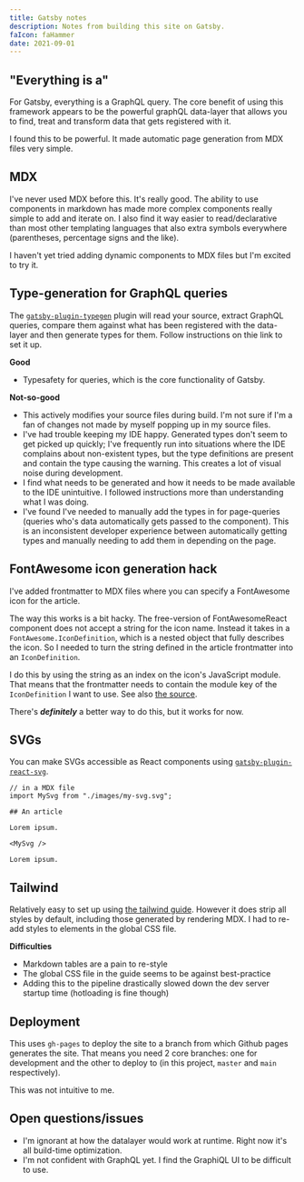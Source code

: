 ```yaml
---
title: Gatsby notes
description: Notes from building this site on Gatsby.
faIcon: faHammer
date: 2021-09-01
---
```


## "Everything is a"

For Gatsby, everything is a GraphQL query. The core benefit of using this framework appears to be the powerful graphQL data-layer that allows
you to find, treat and transform data that gets registered with it.

I found this to be powerful. It made automatic page generation from MDX files very simple.

## MDX

I've never used MDX before this. It's really good. The ability to use components in markdown has made more complex components really simple to
add and iterate on. I also find it way easier to read/declarative than most other templating languages that also extra symbols everywhere
(parentheses, percentage signs and the like).

I haven't yet tried adding dynamic components to MDX files but I'm excited to try it.

## Type-generation for GraphQL queries

The [`gatsby-plugin-typegen`](https://www.gatsbyjs.com/plugins/gatsby-plugin-typegen/) plugin will read your source, extract GraphQL queries,
compare them against what has been registered with the data-layer and then generate types for them. Follow instructions on thie link to set it up.

**Good**

- Typesafety for queries, which is the core functionality of Gatsby.

**Not-so-good**

- This actively modifies your source files during build. I'm not sure if I'm a fan of changes not made by myself popping up in my source files.
- I've had trouble keeping my IDE happy. Generated types don't seem to get picked up quickly; I've frequently run into situations where the IDE complains about
  non-existent types, but the type definitions are present and contain the type causing the warning. This creates a lot of visual noise during development.
- I find what needs to be generated and how it needs to be made available to the IDE unintuitive. I followed instructions more than understanding what I
  was doing.
- I've found I've needed to manually add the types in for page-queries (queries who's data automatically gets passed to the component). This is an
  inconsistent developer experience between automatically getting types and manually needing to add them in depending on the page.

## FontAwesome icon generation hack

I've added frontmatter to MDX files where you can specify a FontAwesome icon for the article.

The way this works is a bit hacky. The free-version of FontAwesomeReact component does not accept a string for the icon name. Instead it takes
in a `FontAwesome.IconDefinition`, which is a nested object that fully describes the icon. So I needed to turn the string defined in the article
frontmatter into an `IconDefinition`.

I do this by using the string as an index on the icon's JavaScript module. That means that the frontmatter
needs to contain the module key of the `IconDefinition` I want to use. See also [the source](https://github.com/xpcoffee/xpcoffee.github.io/blob/d2aac741d8060199da2cea309494615346aff694/src/utils/fontAwesome.tsx#L15).

There's **_definitely_** a better way to do this, but it works for now.

## SVGs

You can make SVGs accessible as React components using [`gatsby-plugin-react-svg`](https://www.gatsbyjs.com/plugins/gatsby-plugin-react-svg/).

```mdx
// in a MDX file
import MySvg from "./images/my-svg.svg";

## An article

Lorem ipsum.

<MySvg />

Lorem ipsum.
```

## Tailwind

Relatively easy to set up using [the tailwind guide](https://tailwindcss.com/docs/guides/gatsby). However it does strip
all styles by default, including those generated by rendering MDX. I had to re-add styles to elements in the global CSS file.

**Difficulties**

- Markdown tables are a pain to re-style
- The global CSS file in the guide seems to be against best-practice
- Adding this to the pipeline drastically slowed down the dev server startup time (hotloading is fine though)

## Deployment

This uses `gh-pages` to deploy the site to a branch from which Github pages generates the site.
That means you need 2 core branches: one for development and the other to deploy to (in this project, `master` and `main` respectively).

This was not intuitive to me.

## Open questions/issues

- I'm ignorant at how the datalayer would work at runtime. Right now it's all build-time optimization.
- I'm not confident with GraphQL yet. I find the GraphiQL UI to be difficult to use.
